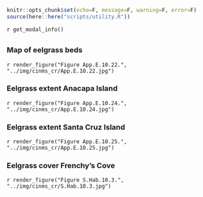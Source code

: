 ```r
knitr::opts_chunk$set(echo=F, message=F, warning=F, error=F)
source(here::here("scripts/utility.R"))
```

`r get_modal_info()`

## {.tabset}

### Map of eelgrass beds

`r render_figure("Figure App.E.10.22.", "../img/cinms_cr/App.E.10.22.jpg")`

### Eelgrass extent Anacapa Island

`r render_figure("Figure App.E.10.24.", "../img/cinms_cr/App.E.10.24.jpg")`

### Eelgrass extent Santa Cruz Island

`r render_figure("Figure App.E.10.25.", "../img/cinms_cr/App.E.10.25.jpg")`

### Eelgrass cover Frenchy's Cove

`r render_figure("Figure S.Hab.10.3.", "../img/cinms_cr/S.Hab.10.3.jpg")`



